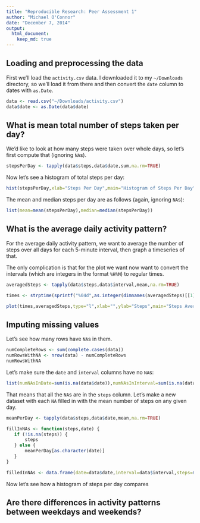 ```yaml
---
title: "Reproducible Research: Peer Assessment 1"
author: "Michael O'Connor"
date: "December 7, 2014"
output:
  html_document:
    keep_md: true
---
```


## Loading and preprocessing the data

First we'll load the `activity.csv` data.  I downloaded it to my
`~/Downloads` directory, so we'll load it from there and then convert
the `date` column to dates with `as.Date`.

```r
data <- read.csv("~/Downloads/activity.csv")
data$date <- as.Date(data$date)
```

## What is mean total number of steps taken per day?

We'd like to look at how many steps were taken over whole days,
so let's first compute that (ignoring `NA`s).

```r
stepsPerDay <- tapply(data$steps,data$date,sum,na.rm=TRUE)
```

Now let's see a histogram of total steps per day:

```r
hist(stepsPerDay,xlab="Steps Per Day",main="Histogram of Steps Per Day")
```

The mean and median steps per day are as follows (again, ignoring
`NA`s):

```r
list(mean=mean(stepsPerDay),median=median(stepsPerDay))
```

## What is the average daily activity pattern?

For the average daily activity pattern, we want to average the number
of steps over all days for each 5-minute interval, then graph a
timeseries of that.

The only complication is that for the plot we want now want to convert
the intervals (which are integers in the format `%H%M`) to regular times.

```r
averagedSteps <- tapply(data$steps,data$interval,mean,na.rm=TRUE)

times <- strptime(sprintf("%04d",as.integer(dimnames(averagedSteps)[[1]])),format="%H%M")

plot(times,averagedSteps,type="l",xlab="",ylab="Steps",main="Steps Averaged Over 5-Minute Intervals",col="blue",lwd=3,tck=1)
```


## Imputing missing values

Let's see how many rows have `NA`s in them.

```r
numCompleteRows <- sum(complete.cases(data))
numRowsWithNA <- nrow(data) - numCompleteRows
numRowsWithNA
```

Let's make sure the `date` and `interval` columns have no `NA`s:
```r
list(numNAsInDate=sum(is.na(data$date)),numNAsInInterval=sum(is.na(data$interval)))
```

That means that all the `NA`s are in the `steps` column.  Let's make a
new dataset with each `NA` filled in with the mean number of steps on
any given day.

```r
meanPerDay <- tapply(data$steps,data$date,mean,na.rm=TRUE)

fillInNAs <- function(steps,date) {
   if (!is.na(steps)) {
       steps
   } else {
       meanPerDay[as.character(date)]
   }
}

filledInNAs <- data.frame(date=data$date,interval=data$interval,steps=mapply(fillInNAs, data$steps, data$date))
```

Now let's see how a histogram of steps per day compares 

## Are there differences in activity patterns between weekdays and weekends?
